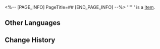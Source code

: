 <%-- [PAGE_INFO]
PageTitle=##
[END_PAGE_INFO] --%>
{{Item Infobox
|id          = 300201
|image       = Item .png{{subst:void|<!--$UPLOAD:<<SpriteOutput/ItemFigures/300201.png>-<Item .png>-<Item Icons>>-->}}
|type        = 
|invCategory = Valuables
|rarity      = 3
|effect      = 
|description = 
}}
'''''' is a [[Item]].

==Other Languages==
{{Other Languages
|en   = 
|zhs  = 
|zht  = 
|ja   = 
|ko   = 
|es   = 
|fr   = 
|ru   = 
|th   = 
|vi   = 
|de   = 
|id   = 
|pt   = 
}}

==Change History==
{{Change History|1.0}}